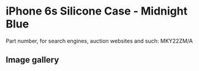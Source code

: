 # iPhone 6s Silicone Case - Midnight Blue

Part number, for search engines, auction websites and such: MKY22ZM/A

## Image gallery

<div style={{ width: "768px" }}>
  <GalleryComponent
    images={[
      {
        original: "/everysource/MKY22",
        thumbnail: "/everypreview/MKY22",
      },
      {
        original: "/everysource/MKY22_AV1_GOLD",
        thumbnail: "/everypreview/MKY22_AV1_GOLD",
      },
      {
        original: "/everysource/MKY22_AV1_SILVER",
        thumbnail: "/everypreview/MKY22_AV1_SILVER",
      },
      {
        original: "/everysource/MKY22_AV1_SPACE_GRAY",
        thumbnail: "/everypreview/MKY22_AV1_SPACE_GRAY",
      }
    ]}
  />
</div>